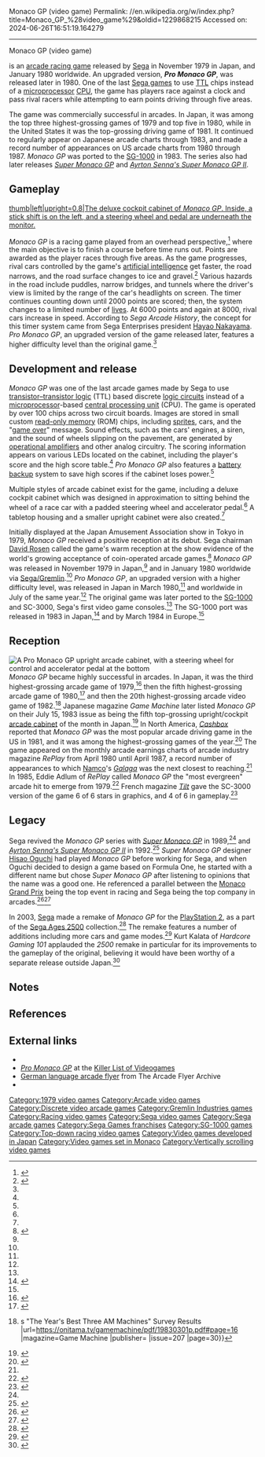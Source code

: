 Monaco GP (video game)
Permalink: //en.wikipedia.org/w/index.php?title=Monaco_GP_%28video_game%29&oldid=1229868215
Accessed on: 2024-06-26T16:51:19.164279



------
Monaco GP (video game)
{{good article}}
{{short description|1979 video game}}
{{Infobox video game
| title = Monaco GP
| image = Monaco gp flyer.jpg
| developer = [[Sega]]<ref name=":72"/><ref name="Akagi35">{{cite book |last1=Akagi |first1=Masumi |title=アーケードTVゲームリスト国内•海外編(1971-2005) |trans-title=Arcade TV Game List: Domestic • Overseas Edition (1971-2005) |date=13 October 2006 |publisher=Amusement News Agency |language=ja |location=Japan |isbn=978-4990251215 |pages=34–40 (35) |url=https://archive.org/details/ArcadeGameList1971-2005/page/n35/mode/2up}}</ref>
| publisher = {{vgrelease|JP|[[Sega]]<ref name=":72"/><ref name="Akagi35"/>|WW|[[Gremlin Industries|Sega/Gremlin]]<ref name="Akagi131">{{cite book |last1=Akagi |first1=Masumi |title=アーケードTVゲームリスト国内•海外編(1971-2005) |trans-title=Arcade TV Game List: Domestic • Overseas Edition (1971-2005) |date=13 October 2006 |publisher=Amusement News Agency |language=ja |location=Japan |isbn=978-4990251215 |page=131 |url=https://archive.org/details/ArcadeGameList1971-2005/page/n132}}</ref>}}
| designer = 
| platforms = [[Arcade game|Arcade]], [[SG-1000]]
| release = '''''Monaco GP'' Arcade'''{{vgrelease|JP|November 1979<ref name=":72"/><ref name="Akagi35"/>|WW|January 1980<ref name="Akagi131"/>}}'''''Pro Monaco GP'' Arcade'''{{vgrelease|JP|March 1980<ref name=":72"/><ref name="Akagi35"/>|WW|July 1980<ref name="Akagi131"/>}}'''SG-1000'''{{vgrelease|JP|December 1983<ref name="Game Machine Magazine">{{cite web|title=Home Video Game Console(Japanese, top-right)|url=https://archive.org/details/game-machine-magazine-19850715p|work=Game Machine Magazine 15th July '85| date=15 July 1985 |publisher=Amusement Press Inc., Osaka, Japan|accessdate=25 August 2023}}</ref>|EU|1984}}
| genre = [[Racing game|Racing]]
| modes = 
| arcade system = [[Transistor-transistor logic|TTL]]-based
| alt = A woman in a racing driver uniform sitting in an arcade cabinet behind a steering wheel.
}}

{{Nihongo foot|'''''Monaco GP'''''|モナコGP|Monako GP|group=lower-alpha|lead=yes}} is an [[arcade racing game]] released by [[Sega]] in November 1979 in Japan, and January 1980 worldwide. An upgraded version, '''''Pro Monaco GP''''', was released later in 1980. One of the last [[Sega games]] to use [[Transistor–transistor logic|TTL]] chips instead of a [[microprocessor]] [[Central processing unit|CPU]], the game has players race against a clock and pass rival racers while attempting to earn points driving through five areas.

The game was commercially successful in arcades. In Japan, it was among the top three highest-grossing games of 1979 and top five in 1980, while in the United States it was the top-grossing driving game of 1981. It continued to regularly appear on Japanese arcade charts through 1983, and made a record number of appearances on US arcade charts from 1980 through 1987. ''Monaco GP'' was ported to the [[SG-1000]] in 1983. The series also had later releases ''[[Super Monaco GP]]'' and ''[[Ayrton Senna's Super Monaco GP II]]''.

==Gameplay==
[[Image:Musée Mécanique 207.JPG|thumb|left|upright=0.8|The deluxe cockpit cabinet of ''Monaco GP''. Inside, a stick shift is on the left, and a steering wheel and pedal are underneath the monitor.]]

''Monaco GP'' is a racing game played from an overhead perspective,<ref name=":72">{{Cite book |title=Sega Arcade History |publisher=[[Enterbrain]] |year=2002 |isbn=978-4-7577-0790-0 |pages=39–40 |language=ja}}</ref> where the main objective is to finish a course before time runs out. Points are awarded as the player races through five areas. As the game progresses, rival cars controlled by the game's [[artificial intelligence]] get faster, the road narrows, and the road surface changes to ice and gravel.<ref name=":110">{{Cite book|last=Horowitz|first=Ken|title=The Sega Arcade Revolution, A History in 62 Games|publisher=[[McFarland & Company]]|year=2018|isbn=9781476631967|pages=27–29|url=https://books.google.com/books?id=xT1jDwAAQBAJ&pg=PA27|ref=refHorowitz2018}}</ref> Various hazards in the road include puddles, narrow bridges, and tunnels where the driver's view is limited by the range of the car's headlights on screen. The timer continues counting down until 2000 points are scored; then, the system changes to a limited number of [[Life (video games)|lives]]. At 6000 points and again at 8000, rival cars increase in speed. According to ''Sega Arcade History'', the concept for this timer system came from Sega Enterprises president [[Hayao Nakayama]]. ''Pro Monaco GP'', an upgraded version of the game released later, features a higher difficulty level than the original game.<ref name=":72" />

== Development and release ==
''Monaco GP'' was one of the last arcade games made by Sega to use [[transistor–transistor logic]] (TTL) based discrete [[Integrated circuit|logic circuits]] instead of a [[microprocessor]]-based [[central processing unit]] (CPU). The game is operated by over 100 chips across two circuit boards. Images are stored in small custom [[read-only memory]] (ROM) chips, including [[Sprite (computer graphics)|sprites]], cars, and the "[[game over]]" message. Sound effects, such as the cars' engines, a siren, and the sound of wheels slipping on the pavement, are generated by [[operational amplifiers]] and other analog circuitry. The scoring information appears on various LEDs located on the cabinet, including the player's score and the high score table.<ref name=":110" /> ''Pro Monaco GP'' also features a [[Uninterruptible power supply|battery backup]] system to save high scores if the cabinet loses power.<ref name=":72" />

Multiple styles of arcade cabinet exist for the game, including a deluxe cockpit cabinet which was designed in approximation to sitting behind the wheel of a race car with a padded steering wheel and accelerator pedal.<ref name=":110" /> A tabletop housing and a smaller upright cabinet were also created.<ref name=":72" />

Initially displayed at the Japan Amusement Association show in Tokyo in 1979, ''Monaco GP'' received a positive reception at its debut. Sega chairman [[David Rosen (businessman)|David Rosen]] called the game's warm reception at the show evidence of the world's growing acceptance of coin-operated arcade games.<ref name=":1">{{Cite magazine |date=December 8, 1979 |title=Chairman with Hit Game |magazine=[[Cashbox (magazine)|Cashbox]] |page=42}}</ref> ''Monaco GP'' was released in November 1979 in Japan,<ref name=":72" /> and in January 1980 worldwide via [[Gremlin Industries|Sega/Gremlin]].<ref name="Akagi35" /> ''Pro Monaco GP'', an upgraded version with a higher difficulty level, was released in Japan in March 1980,<ref name=":72" /> and worldwide in July of the same year.<ref name="Akagi35" /> The original game was later ported to the [[SG-1000]] and SC-3000, Sega's first video game consoles.<ref name=":2" /> The SG-1000 port was released in 1983 in Japan,<ref name="SegaSoft">{{cite web |title=SG-1000 |url=http://sega.jp/fb/segahard/sg1000/soft.html |url-status=live |archive-url=https://web.archive.org/web/20130209183709/http://sega.jp/fb/segahard/sg1000/soft.html |archive-date=February 9, 2013 |access-date=February 12, 2014 |publisher=[[Sega|Sega Corporation]] |language=ja |df=mdy-all}}</ref> and by March 1984 in Europe.<ref name=":2" />

==Reception==
[[File:Monacogp.jpg|alt=An arcade cabinet with a wheel and a pedal|thumb|A Pro Monaco GP upright arcade cabinet, with a steering wheel for control and accelerator pedal at the bottom]]
''Monaco GP'' became highly successful in arcades. In Japan, it was the third highest-grossing arcade game of 1979,<ref name="GM136">{{cite magazine|title=ベストスリー 本紙調査|trans-title=Best 3 Paper Survey |magazine=[[:ja:ゲームマシン|Game Machine]]|issue=136|publisher=[[:ja:アミューズメント通信社|Amusement Press, Inc.]]|date=February 1980|page=2|lang=ja|url=https://onitama.tv/gamemachine/pdf/19800201p.pdf#page=2}}</ref> then the fifth highest-grossing arcade game of 1980,<ref name="GM159">{{cite magazine|title=ベストスリー 本紙調査 (調査対象1980年) 〜 アーケードゲーム機|trans-title=Best Three Book Survey (Survey Target 1980) ~ Arcade Game Machines|magazine=[[:ja:ゲームマシン|Game Machine]]|issue=159|publisher=[[:ja:アミューズメント通信社|Amusement Press, Inc.]]|date=15 February 1981|page=2|lang=ja|url=https://onitama.tv/gamemachine/pdf/19810215p.pdf#page=2}}</ref> and then the 20th highest-grossing arcade video game of 1982.<ref>{{cite magazine |date=1 March 1983 |title="Pole Position" No. 1 Video Game: ''Game Machine''{{'}}s "The Year's Best Three AM Machines" Survey Results |url=https://onitama.tv/gamemachine/pdf/19830301p.pdf#page=16 |magazine=Game Machine |publisher= |issue=207 |page=30}}</ref> Japanese magazine ''Game Machine'' later listed ''Monaco GP'' on their July 15, 1983 issue as being the fifth top-grossing upright/cockpit [[arcade cabinet]] of the month in Japan.<ref>{{cite magazine|title=Game Machine's Best Hit Games 25 - アップライト, コックピット型TVゲーム機 (Upright/Cockpit Videos)|magazine=Game Machine|issue=216|publisher=Amusement Press|date=15 July 1983|page=37|lang=ja}}</ref> In North America, ''[[Cashbox (magazine)|Cashbox]]'' reported that ''Monaco GP'' was the most popular arcade driving game in the US in 1981, and it was among the highest-grossing games of the year.<ref>{{Cite magazine|date=January 9, 1982|title=Industry News: New Equipment, Formula 1 Race|magazine=[[Cash Box]]|page=40|url=https://archive.org/details/cashbox43unse_31/page/40}}</ref> The game appeared on the monthly arcade earnings charts of arcade industry magazine ''RePlay'' from April 1980 until April 1987, a record number of appearances to which [[Namco]]'s ''[[Galaga]]'' was the next closest to reaching.<ref name=":110" /> In 1985, Eddie Adlum of ''RePlay'' called ''Monaco GP'' the "most evergreen" arcade hit to emerge from 1979.<ref>{{cite magazine |last=Adlum |first=Eddie |title=The Replay Years: Reflections from Eddie Adlum |magazine=RePlay |date=November 1985 |volume=11 |issue=2 |pages=134-175 (159-60) |url=https://archive.org/details/re-play-volume-11-issue-no.-2-november-1985-600DPI/RePlay%20-%20Volume%2011%2C%20Issue%20No.%202%20-%20November%201985/page/159}}</ref> French magazine ''[[Tilt (French magazine)|Tilt]]'' gave the SC-3000 version of the game 6 of 6 stars in graphics, and 4 of 6 in gameplay.<ref name=":2">{{Cite magazine |date=March 1984 |title=Tubes: Monaco GP |magazine=[[Tilt (French magazine)|Tilt]] |language=fr |issue=10 |page=32}}</ref>

== Legacy ==
Sega revived the ''Monaco GP'' series with ''[[Super Monaco GP]]'' in 1989,<ref name=":110" /> and ''[[Ayrton Senna's Super Monaco GP II]]'' in 1992.<ref>{{Cite magazine|date=October 1992|title=Monthly Hit Chart|magazine=Mega Drive Fan|language=ja|page=67}}</ref> ''Super Monaco GP'' designer [[Hisao Oguchi]] had played ''Monaco GP'' before working for Sega, and when Oguchi decided to design a game based on Formula One, he started with a different name but chose ''Super Monaco GP'' after listening to opinions that the name was a good one. He referenced a parallel between the [[Monaco Grand Prix]] being the top event in racing and Sega being the top company in arcades.<ref>{{Cite magazine |date=February 1991 |title=Sega Masterpiece Development Secret Story - Old Days Story: Monaco GP vs. Super Monaco GP |magazine=Beep! MegaDrive |language=ja |page=123}}</ref><ref name=":12">{{Cite magazine |last=Thorpe |first=Nick |date=April 2016 |title=Ultimate Guide: Super Monaco GP |url= |magazine=[[Retro Gamer]] |issue=153 |page= |pages=42–47 |doi= |pmid= |access-date=}}</ref>

In 2003, [[Sega]] made a remake of ''Monaco GP'' for the [[PlayStation 2]], as a part of the [[Sega Ages|Sega Ages 2500]] collection.<ref name="Eurogamer">{{cite web|last1=Bramwell|first1=Tom|date=November 25, 2003|title=Sega's 3D Ages series for Europe|url=https://www.eurogamer.net/articles/news251103segaages|access-date=September 4, 2020|website=[[Eurogamer]]}}</ref> The remake features a number of additions including more cars and game modes.<ref>{{Cite web|last=Gantayat|first=Anoop|date=May 20, 2012|title=Playtest: Monaco GP|url=https://www.ign.com/articles/2003/08/29/playtest-monaco-gp|access-date=September 4, 2020|website=[[IGN]]}}</ref> Kurt Kalata of ''Hardcore Gaming 101'' applauded the ''2500'' remake in particular for its improvements to the gameplay of the original, believing it would have been worthy of a separate release outside Japan.<ref>{{cite web |last1=Kalata |first1=Kurt |title=Sega Ages 2500 Series Vol. 2: Monaco GP |url=https://hg101.kontek.net/segaages/segaages.htm |website=Hardcore Gaming 101 |access-date=5 September 2020 |archive-url=https://web.archive.org/web/20190825212327/https://hg101.kontek.net/segaages/segaages.htm |archive-date=August 25, 2019 |date=June 9, 2007}}</ref>

== Notes ==
{{Notelist}}

==References==
{{reflist}}

==External links==
* {{KLOV game|id=8733}}
* [https://www.arcade-museum.com/game_detail.php?game_id=9130 ''Pro Monaco GP''] at the [[Killer List of Videogames]]
* [https://flyers.arcade-museum.com/?page=thumbs&db=videodb&id=5306 German language arcade flyer] from The Arcade Flyer Archive
* {{IAg|Monaco_GP_Rev_2_1983_Sega_JP_en|platform=SG-1000}}

{{Formula One games}}

{{DEFAULTSORT:Monaco Gp (Arcade Game)}}
[[Category:1979 video games]]
[[Category:Arcade video games]]
[[Category:Discrete video arcade games]]
[[Category:Gremlin Industries games]]
[[Category:Racing video games]]
[[Category:Sega video games]]
[[Category:Sega arcade games]]
[[Category:Sega Games franchises]]
[[Category:SG-1000 games]]
[[Category:Top-down racing video games]]
[[Category:Video games developed in Japan]]
[[Category:Video games set in Monaco]]
[[Category:Vertically scrolling video games]]